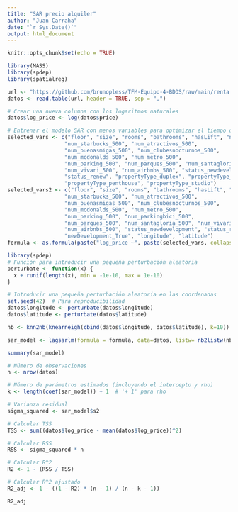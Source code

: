 ---
title: "SAR precio alquiler"
author: "Juan Carraha"
date: "`r Sys.Date()`"
output: html_document
---

```{r setup, include=FALSE}
knitr::opts_chunk$set(echo = TRUE)
```


```{r}
library(MASS)
library(spdep)
library(spatialreg)
```

```{r}
url <- "https://github.com/brunopless/TFM-Equipo-4-BDDS/raw/main/renta.csv"
datos <- read.table(url, header = TRUE, sep = ",")
```

```{r}
# Crear una nueva columna con los logaritmos naturales
datos$log_price <- log(datos$price)
```

```{r}
# Entrenar el modelo SAR con menos variables para optimizar el tiempo de ejecución
selected_vars <- c("floor", "size", "rooms", "bathrooms", "hasLift", "num_bancos_500",
                  "num_starbucks_500", "num_atractivos_500",
                  "num_buenasmigas_500", "num_clubesnocturnos_500",
                  "num_mcdonalds_500", "num_metro_500",
                  "num_parking_500", "num_parques_500", "num_santagloria_500",
                  "num_vivari_500", "num_airbnbs_500", "status_newdevelopment",
                  "status_renew", "propertyType_duplex", "propertyType_flat",
                  "propertyType_penthouse", "propertyType_studio")
selected_vars2 <- c("floor", "size", "rooms", "bathrooms", "hasLift", "num_bancos_500",
                  "num_starbucks_500", "num_atractivos_500",
                  "num_buenasmigas_500", "num_clubesnocturnos_500",
                  "num_mcdonalds_500", "num_metro_500",
                  "num_parking_500", "num_parkingbici_500",
                  "num_parques_500", "num_santagloria_500", "num_vivari_500",
                  "num_airbnbs_500", "status_newdevelopment", "status_renew", 
                  "newDevelopment_True", "longitude", "latitude")
formula <- as.formula(paste("log_price ~", paste(selected_vars, collapse=" + ")))
```

```{r}
library(spdep)
# Función para introducir una pequeña perturbación aleatoria
perturbate <- function(x) {
  x + runif(length(x), min = -1e-10, max = 1e-10)
}

# Introducir una pequeña perturbación aleatoria en las coordenadas
set.seed(42)  # Para reproducibilidad
datos$longitude <- perturbate(datos$longitude)
datos$latitude <- perturbate(datos$latitude)

```

```{r}
nb <- knn2nb(knearneigh(cbind(datos$longitude, datos$latitude), k=10))
```

```{r}
sar_model <- lagsarlm(formula = formula, data=datos, listw= nb2listw(nb, style = "W"))
```

```{r}
summary(sar_model)
```

```{r}
# Número de observaciones
n <- nrow(datos)

# Número de parámetros estimados (incluyendo el intercepto y rho)
k <- length(coef(sar_model)) + 1  # '+ 1' para rho

# Varianza residual
sigma_squared <- sar_model$s2

# Calcular TSS
TSS <- sum((datos$log_price - mean(datos$log_price))^2)

# Calcular RSS
RSS <- sigma_squared * n

# Calcular R^2
R2 <- 1 - (RSS / TSS)

# Calcular R^2 ajustado
R2_adj <- 1 - ((1 - R2) * (n - 1) / (n - k - 1))

R2_adj
```
